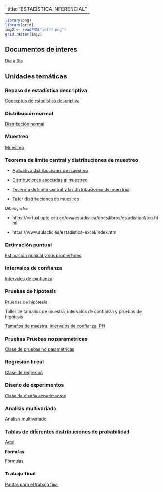
---
title: "ESTADÍSTICA INFERENCIAL"
---


```r

library(png)
library(grid)
img2 <- readPNG("infff.png")
grid.raster(img2)

```



## Documentos de interés


[Día a Día ](https://github.com/estadisticaITM/estadisticaITM.github.io/blob/master/DIA-%20DIA_XREI03__ESTADISTICA%20INFERENCIAL_2022-1%20(1).pdf)

## **Unidades temáticas**


### Repaso de estadística descriptiva

<a href="descriptiva2.html" target="_blank"> Conceptos de estadística descriptiva</a>

### Distribución normal

<a href="normal.html" target="_blank"> Distribución normal</a>


### Muestreo

<a href="muestreo.html" target="_blank"> Muestreo</a>

### Teorema de límite central y distribuciones de muestreo

- [Aplicativo distribuciones de muestreo](https://amgq828.shinyapps.io/distri/)


- [Distribuciones asociadas al muestreo](https://github.com/jtrochezg/jtrochezg.github.io/blob/master/sampling-distributions1.pdf)


- <a href="tlc.html" target="_blank"> Teorema de límite central y las distribuciones de muestreo</a>

- <a href="tdm.html" target="_blank"> Taller distribuciones de muestreo</a>

Bibliografía 

- https://virtual.uptc.edu.co/ova/estadistica/docs/libros/estadistica1/toc.html

- https://www.aulaclic.es/estadistica-excel/index.htm 

### Estimación puntual
<a href="estima.html" target="_blank"> Estimación puntual y sus propiedades</a>

### Intervalos de confianza

<a href="IC.html" target="_blank"> Intervalos de confianza</a>

### Pruebas de hipótesis

<a href="PH.html" target="_blank"> Pruebas de hipótesis</a>

Taller de tamaños de muestra, intervalos de confianza y pruebas de hipótesis 

[Tamaños de muestra, intervalos de confianza, PH](https://github.com/estadisticaITM/repositorioprueba/blob/master/Taller%20de%20tama%C3%B1os%20de%20muestra%2C%20intervalos%20de%20confianza%20y%20ph.pdf)

### Pruebas Pruebas no paramétricas 
<a href="pruebas-no-paramétricas.html" target="_blank"> Clase de pruebas no paramétricas</a>

### Regresión lineal 
<a href="regrelineal.html" target="_blank"> Clase de regresión</a>

### Diseño de experimentos 
<a href="pagin2.html" target="_blank"> Clase de diseño experimentos</a>

### Analisis multivariado 
<a href="pagin3.html" target="_blank"> Análisis multivariado</a>

### Tablas de diferentes distribuciones de probabilidad


[Aqui](https://github.com/estadisticaITM/repositorioprueba/blob/master/tabla%20de%20diferentes%20probabilidades.pdf)

**Fórmulas**

[Fórmulas](https://github.com/estadisticaITM/estadisticaITM.github.io/blob/master/f%C3%B3rmulas.pdf)

### Trabajo final

<a href="posterestdesc1.html" target="_blank"> Pautas para el trabajo final</a>


